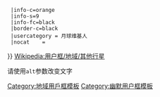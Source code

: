 {{Userbox
  |id=[[File:Full Moon Luc Viatour.jpg|45px]]
  |id-c=black
  |info={{#ifeq:{{{alt}}}|1|这个用戶是嫦娥（或她的老公），来自'''[[月球]]'''。|這個用戶自稱是'''[[月球]]公民'''，但他不能回家，因為地球政府不给他开[[火箭]]，说是至少要等十年。}}
  |info-c=orange
  |info-s=9
  |info-fc=black
  |border-c=black
  |usercategory = 月球维基人
  |nocat    = {{{nocat|}}}
}}<noinclude>
{{clear}}
[[Wikipedia:用户框/地域/其他行星]]

请使用<code>alt</code>参数改变文字
[[Category:地域用戶框模板]]
[[Category:幽默用户框模板]]
</noinclude>